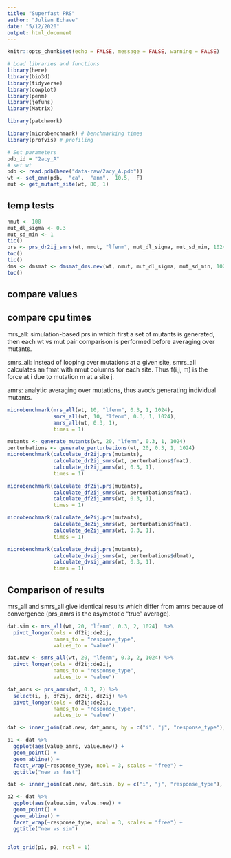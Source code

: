 ```yaml
---
title: "Superfast PRS"
author: "Julian Echave"
date: "5/12/2020"
output: html_document
---
```


```r
knitr::opts_chunk$set(echo = FALSE, message = FALSE, warning = FALSE)
```


```r
# Load libraries and functions
library(here)
library(bio3d)
library(tidyverse)
library(cowplot)
library(penm)
library(jefuns)
library(Matrix)

library(patchwork)

library(microbenchmark) # benchmarking times
library(profvis) # profiling
```

```r
# Set parameters
pdb_id = "2acy_A"
# set wt
pdb <- read.pdb(here("data-raw/2acy_A.pdb"))
wt <- set_enm(pdb,  "ca",  "anm",  10.5,  F)
mut <- get_mutant_site(wt, 80, 1)
```


## temp tests
```r
nmut <- 100
mut_dl_sigma <- 0.3
mut_sd_min <- 1
tic()
prs <- prs_dr2ij_smrs(wt, nmut, "lfenm", mut_dl_sigma, mut_sd_min, 1024)
toc()
tic()
dms <- dmsmat <- dmsmat_dms.new(wt, nmut, mut_dl_sigma, mut_sd_min, 1024)
toc()


```









## compare values






## compare cpu times

mrs_all: simulation-based prs in which first a set of mutants is generated, then each wt vs mut pair comparison is performed before averaging over mutants.

smrs_all:  instead of looping over mutations at a given site, smrs_all calculates an fmat with nmut columns for each site. Thus f(i,j, m) is the force at i due to mutation m at a site j.

amrs: analytic averaging over mutations, thus avods generating individual mutants.



```r
microbenchmark(mrs_all(wt, 10, "lfenm", 0.3, 1, 1024),
               smrs_all(wt, 10, "lfenm", 0.3, 1, 1024),
               amrs_all(wt, 0.3, 1),
               times = 1)
```


```r
mutants <- generate_mutants(wt, 20, "lfenm", 0.3, 1, 1024)
perturbations <- generate_perturbations(wt, 20, 0.3, 1, 1024)
microbenchmark(calculate_dr2ij.prs(mutants),
               calculate_dr2ij_smrs(wt, perturbations$fmat),
               calculate_dr2ij_amrs(wt, 0.3, 1),
               times = 1)
```
```r

microbenchmark(calculate_df2ij.prs(mutants),
               calculate_df2ij_smrs(wt, perturbations$fmat),
               calculate_df2ij_amrs(wt, 0.3, 1),
               times = 1)
```
```r
microbenchmark(calculate_de2ij.prs(mutants),
               calculate_de2ij_smrs(wt, perturbations$fmat),
               calculate_de2ij_amrs(wt, 0.3, 1),
               times = 1)
```

```r
microbenchmark(calculate_dvsij.prs(mutants),
               calculate_dvsij_smrs(wt, perturbations$dlmat),
               calculate_dvsij_amrs(wt, 0.3, 1),
               times = 1)
```

## Comparison of results

mrs_all and smrs_all give identical results which differ from amrs because of convergence (prs_amrs is the asymptotic "true" average).



```r
dat.sim <- mrs_all(wt, 20, "lfenm", 0.3, 2, 1024)  %>%
  pivot_longer(cols = df2ij:de2ij,
               names_to = "response_type",
               values_to = "value")

dat.new <- smrs_all(wt, 20, "lfenm", 0.3, 2, 1024) %>%
  pivot_longer(cols = df2ij:de2ij,
               names_to = "response_type",
               values_to = "value")

dat_amrs <- prs_amrs(wt, 0.3, 2) %>%
  select(i, j, df2ij, dr2ij, de2ij) %>%
  pivot_longer(cols = df2ij:de2ij,
               names_to = "response_type",
               values_to = "value")

dat <- inner_join(dat.new, dat_amrs, by = c("i", "j", "response_type"), suffix = c(".new", "_amrs"))

p1 <- dat %>%
  ggplot(aes(value_amrs, value.new)) +
  geom_point() +
  geom_abline() +
  facet_wrap(~response_type, ncol = 3, scales = "free") +
  ggtitle("new vs fast")

dat <- inner_join(dat.new, dat.sim, by = c("i", "j", "response_type"), suffix = c(".new", ".sim"))

p2 <- dat %>%
  ggplot(aes(value.sim, value.new)) +
  geom_point() +
  geom_abline() +
  facet_wrap(~response_type, ncol = 3, scales = "free") +
  ggtitle("new vs sim")


plot_grid(p1, p2, ncol = 1)



```
